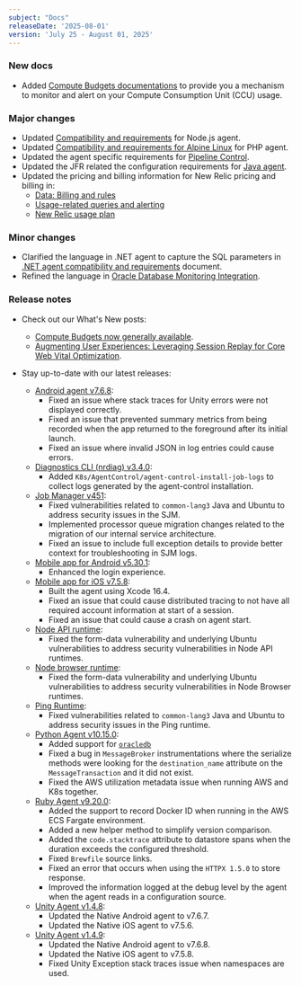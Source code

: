 ```yaml
---
subject: "Docs"
releaseDate: '2025-08-01'
version: 'July 25 - August 01, 2025'
---
```


### New docs

* Added [Compute Budgets documentations](/docs/accounts/accounts-billing/new-relic-one-pricing-billing/compute-budgets/overview) to provide you a mechanism to monitor and alert on your Compute Consumption Unit (CCU) usage.  

### Major changes

* Updated [Compatibility and requirements](/docs/apm/agents/nodejs-agent/getting-started/compatibility-requirements-nodejs-agent) for Node.js agent.
* Updated [Compatibility and requirements for Alpine Linux](/docs/apm/agents/php-agent/getting-started/php-agent-compatibility-requirements) for PHP agent.
* Updated the agent specific requirements for [Pipeline Control](/docs/new-relic-control/pipeline-control/modify-agent-configuration).
* Updated the JFR related the configuration requirements for [Java agent](/docs/apm/agents/java-agent/configuration/java-agent-configuration-config-file#jfr-harvest-interval).
* Updated the pricing and billing information for New Relic pricing and billing in:
  * [Data: Billing and rules](/docs/accounts/accounts-billing/new-relic-one-pricing-billing/data-ingest-billing)
  * [Usage-related queries and alerting](/docs/accounts/accounts-billing/new-relic-one-pricing-billing/usage-queries-alerts)
  * [New Relic usage plan](/docs/licenses/license-information/usage-plans/new-relic-usage-plan)


### Minor changes

* Clarified the language in .NET agent to capture the SQL parameters in [.NET agent compatibility and requirements](/docs/apm/agents/net-agent/getting-started/net-agent-compatibility-requirements) document.
* Refined the language in [Oracle Database Monitoring Integration](/docs/infrastructure/host-integrations/host-integrations-list/oracle-database-monitoring-integration).

### Release notes

* Check out our What's New posts:
  * [Compute Budgets now generally available](/whats-new/2025/07/whats-new-7-30-compute-budgets).
  * [Augmenting User Experiences: Leveraging Session Replay for Core Web Vital Optimization](/whats-new/2025/07/whats-new-7-31-augmenting-user-experiences-browser).

* Stay up-to-date with our latest releases:


  * [Android agent v7.6.8](/docs/release-notes/mobile-release-notes/android-release-notes/android-768):
    * Fixed an issue where stack traces for Unity errors were not displayed correctly.
    * Fixed an issue that prevented summary metrics from being recorded when the app returned to the foreground after its initial launch.
    * Fixed an issue where invalid JSON in log entries could cause errors.
  * [Diagnostics CLI (nrdiag) v3.4.0](/docs/release-notes/diagnostics-release-notes/diagnostics-cli-release-notes/diagnostics-cli-341):
    * Added `K8s/AgentControl/agent-control-install-job-logs` to collect logs generated by the agent-control installation.
  * [Job Manager v451](/docs/release-notes/synthetics-release-notes/job-manager-release-notes/job-manager-release-451):
    * Fixed vulnerabilities related to `common-lang3` Java and Ubuntu to address security issues in the SJM.
    * Implemented processor queue migration changes related to the migration of our internal service architecture.
    * Fixed an issue to include full exception details to provide better context for troubleshooting in SJM logs.
  * [Mobile app for Android v5.30.1](/docs/release-notes/mobile-apps-release-notes/new-relic-android-release-notes/new-relic-android-5301):
    * Enhanced the login experience.
  * [Mobile app for iOS v7.5.8](/docs/release-notes/mobile-release-notes/ios-release-notes/ios-agent-758):
    * Built the agent using Xcode 16.4.
    * Fixed an issue that could cause distributed tracing to not have all required account information at start of a session.
    * Fixed an issue that could cause a crash on agent start.
  * [Node API runtime](/docs/release-notes/synthetics-release-notes/node-api-runtime-release-notes/node-api-runtime-1.2.122):
    * Fixed the form-data vulnerability and underlying Ubuntu vulnerabilities to address security vulnerabilities in Node API runtimes.
  * [Node browser runtime](/docs/release-notes/synthetics-release-notes/node-browser-runtime-release-notes/node-browser-runtime-3.0.39):
    * Fixed the form-data vulnerability and underlying Ubuntu vulnerabilities to address security vulnerabilities in Node Browser runtimes.
  * [Ping Runtime](/docs/release-notes/synthetics-release-notes/ping-runtime-release-notes/ping-runtime-1.53.0):
    * Fixed vulnerabilities related to `common-lang3` Java and Ubuntu to address security issues in the Ping runtime.
  * [Python Agent v10.15.0](/docs/release-notes/agent-release-notes/python-release-notes/python-agent-101500):
    * Added support for [`oracledb`](https://pypi.org/project/oracledb/)
    * Fixed a bug in `MessageBroker` instrumentations where the serialize methods were looking for the `destination_name` attribute on the `MessageTransaction` and it did not exist.
    * Fixed the AWS utilization metadata issue when running AWS and K8s together.
  * [Ruby Agent v9.20.0](/docs/release-notes/agent-release-notes/ruby-release-notes/ruby-agent-9-20-0):
    * Added the support to record Docker ID when running in the AWS ECS Fargate environment.
    * Added a new helper method to simplify version comparison.
    * Added the `code.stacktrace` attribute to datastore spans when the duration exceeds the configured threshold.
    * Fixed `Brewfile` source links.
    * Fixed an error that occurs when using the `HTTPX 1.5.0` to store response.
    * Improved the information logged at the debug level by the agent when the agent reads in a configuration source.
  * [Unity Agent v1.4.8](/docs/release-notes/mobile-release-notes/unity-release-notes/unity-agent-148):
    * Updated the Native Android agent to v7.6.7.
    * Updated the Native iOS agent to v7.5.6.
  * [Unity Agent v1.4.9](/docs/release-notes/mobile-release-notes/unity-release-notes/unity-agent-149):
    * Updated the Native Android agent to v7.6.8.
    * Updated the Native iOS agent to v7.5.8.
    * Fixed Unity Exception stack traces issue when namespaces are used.
  










